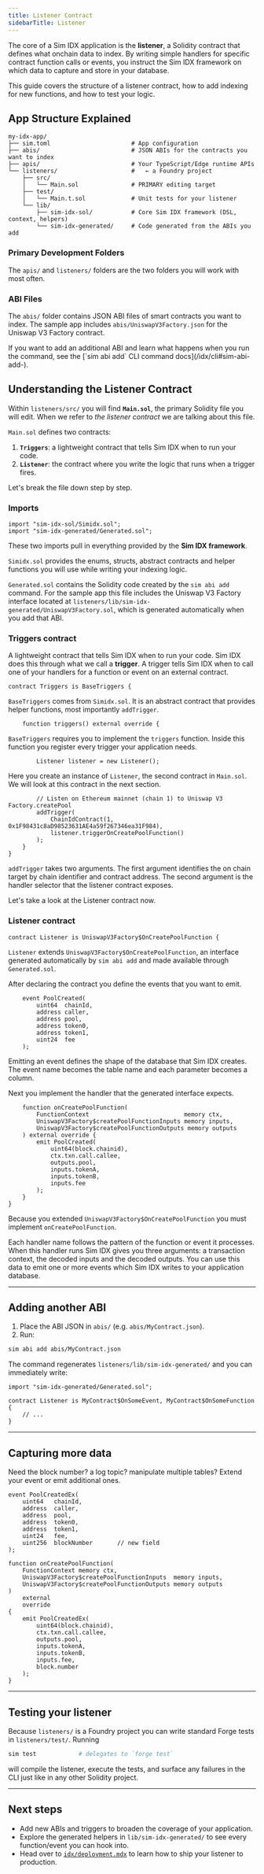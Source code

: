 ```yaml
---
title: Listener Contract
sidebarTitle: Listener
---
```


The core of a Sim IDX application is the **listener**, a Solidity contract that defines what onchain data to index.
By writing simple handlers for specific contract function calls or events, you instruct the Sim IDX framework on which data to capture and store in your database.

This guide covers the structure of a listener contract, how to add indexing for new functions, and how to test your logic.

## App Structure Explained

```text
my-idx-app/
├── sim.toml                       # App configuration
├── abis/                          # JSON ABIs for the contracts you want to index
├── apis/                          # Your TypeScript/Edge runtime APIs
└── listeners/                     #   ← a Foundry project
    ├── src/
    │   └── Main.sol               # PRIMARY editing target
    ├── test/
    │   └── Main.t.sol             # Unit tests for your listener
    └── lib/
        ├── sim-idx-sol/           # Core Sim IDX framework (DSL, context, helpers)
        └── sim-idx-generated/     # Code generated from the ABIs you add
```

### Primary Development Folders

The `apis/` and `listeners/` folders are the two folders you will work with most often.

### ABI Files

The `abis/` folder contains JSON ABI files of smart contracts you want to index.
The sample app includes `abis/UniswapV3Factory.json` for the Uniswap V3 Factory contract.

<Note>
If you want to add an additional ABI and learn what happens when you run the command, see the [`sim abi add` CLI command docs](/idx/cli#sim-abi-add-<file-path>).
</Note>

## Understanding the Listener Contract

Within `listeners/src/` you will find **`Main.sol`**, the primary Solidity file you will edit. When we refer to *the listener contract* we are talking about this file.

`Main.sol` defines two contracts:
1. **`Triggers`**: a lightweight contract that tells Sim IDX when to run your code.
2. **`Listener`**: the contract where you write the logic that runs when a trigger fires.

Let's break the file down step by step.

### Imports

```solidity
import "sim-idx-sol/Simidx.sol";
import "sim-idx-generated/Generated.sol";
```

These two imports pull in everything provided by the **Sim IDX framework**.

`Simidx.sol` provides the enums, structs, abstract contracts and helper functions you will use while writing your indexing logic.

`Generated.sol` contains the Solidity code created by the `sim abi add` command. For the sample app this file includes the Uniswap V3 Factory interface located at `listeners/lib/sim-idx-generated/UniswapV3Factory.sol`, which is generated automatically when you add that ABI.

### Triggers contract

A lightweight contract that tells Sim IDX when to run your code. Sim IDX does this through what we call a **trigger**. A trigger tells Sim IDX when to call one of your handlers for a function or event on an external contract.

```solidity
contract Triggers is BaseTriggers {
```

`BaseTriggers` comes from `Simidx.sol`. It is an abstract contract that provides helper functions, most importantly `addTrigger`.

```solidity
    function triggers() external override {
```

`BaseTriggers` requires you to implement the `triggers` function. Inside this function you register every trigger your application needs.

```solidity
        Listener listener = new Listener();
```

Here you create an instance of `Listener`, the second contract in `Main.sol`. We will look at this contract in the next section.

```solidity
        // Listen on Ethereum mainnet (chain 1) to Uniswap V3 Factory.createPool
        addTrigger(
            ChainIdContract(1, 0x1F98431c8aD98523631AE4a59f267346ea31F984),
            listener.triggerOnCreatePoolFunction()
        );
    }
}
```

`addTrigger` takes two arguments. The first argument identifies the on chain target by chain identifier and contract address. The second argument is the handler selector that the listener contract exposes.

Let's take a look at the Listener contract now.

### Listener contract

```solidity
contract Listener is UniswapV3Factory$OnCreatePoolFunction {
```

`Listener` extends `UniswapV3Factory$OnCreatePoolFunction`, an interface generated automatically by `sim abi add` and made available through `Generated.sol`.

After declaring the contract you define the events that you want to emit.

```solidity
    event PoolCreated(
        uint64  chainId,
        address caller,
        address pool,
        address token0,
        address token1,
        uint24  fee
    );
```

Emitting an event defines the shape of the database that Sim IDX creates. The event name becomes the table name and each parameter becomes a column.

Next you implement the handler that the generated interface expects.

```solidity
    function onCreatePoolFunction(
        FunctionContext                           memory ctx,
        UniswapV3Factory$createPoolFunctionInputs memory inputs,
        UniswapV3Factory$createPoolFunctionOutputs memory outputs
    ) external override {
        emit PoolCreated(
            uint64(block.chainid),
            ctx.txn.call.callee,
            outputs.pool,
            inputs.tokenA,
            inputs.tokenB,
            inputs.fee
        );
    }
}
```

Because you extended `UniswapV3Factory$OnCreatePoolFunction` you must implement `onCreatePoolFunction`.

Each handler name follows the pattern of the function or event it processes. When this handler runs Sim IDX gives you three arguments: a transaction context, the decoded inputs and the decoded outputs. You can use this data to emit one or more events which Sim IDX writes to your application database.

---

## Adding another ABI

1. Place the ABI JSON in `abis/` (e.g. `abis/MyContract.json`).
2. Run:

```bash
sim abi add abis/MyContract.json
```

The command regenerates `listeners/lib/sim-idx-generated/` and you can immediately write:

```solidity
import "sim-idx-generated/Generated.sol";

contract Listener is MyContract$OnSomeEvent, MyContract$OnSomeFunction {
    // ...
}
```

---

## Capturing more data

Need the block number? a log topic? manipulate multiple tables? Extend your event or emit additional ones.

```solidity
event PoolCreatedEx(
    uint64   chainId,
    address  caller,
    address  pool,
    address  token0,
    address  token1,
    uint24   fee,
    uint256  blockNumber       // new field
);

function onCreatePoolFunction(
    FunctionContext memory ctx,
    UniswapV3Factory$createPoolFunctionInputs  memory inputs,
    UniswapV3Factory$createPoolFunctionOutputs memory outputs
)
    external
    override
{
    emit PoolCreatedEx(
        uint64(block.chainid),
        ctx.txn.call.callee,
        outputs.pool,
        inputs.tokenA,
        inputs.tokenB,
        inputs.fee,
        block.number
    );
}
```

---

## Testing your listener

Because `listeners/` is a Foundry project you can write standard Forge tests in `listeners/test/`. Running

```bash
sim test            # delegates to `forge test`
```

will compile the listener, execute the tests, and surface any failures in the CLI just like in any other Solidity project.

---

## Next steps

* Add new ABIs and triggers to broaden the coverage of your application.
* Explore the generated helpers in `lib/sim-idx-generated/` to see every function/event you can hook into.
* Head over to [`idx/deployment.mdx`](./deployment.mdx) to learn how to ship your listener to production.

